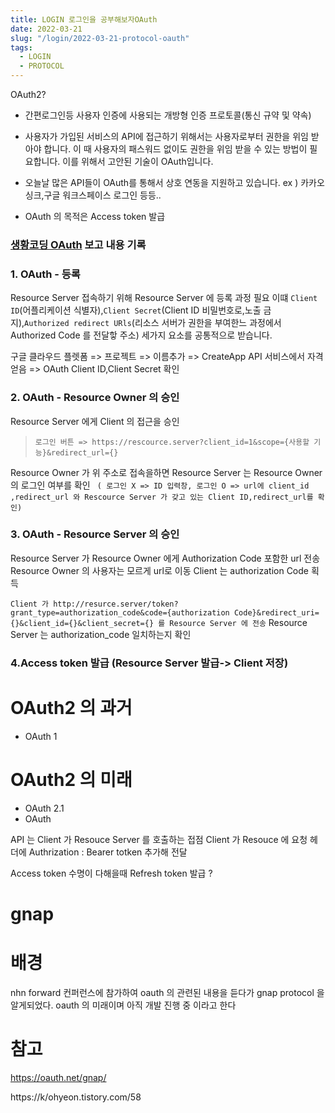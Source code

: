 ```yaml
---
title: LOGIN 로그인을 공부해보자OAuth
date: 2022-03-21
slug: "/login/2022-03-21-protocol-oauth"
tags:
  - LOGIN
  - PROTOCOL
---
```


OAuth2? 
  * 간편로그인등 사용자 인증에 사용되는 개방형 인증 프로토콜(통신 규약 및 약속) 
  * 사용자가 가입된 서비스의 API에 접근하기 위해서는 사용자로부터 권한을 위임 받아야 합니다.
    이 때 사용자의 패스워드 없이도 권한을 위임 받을 수 있는 방법이 필요합니다.
    이를 위해서 고안된 기술이 OAuth입니다.
  * 오늘날 많은 API들이 OAuth를 통해서 상호 연동을 지원하고 있습니다.
    ex ) 카카오 싱크,구글 워크스페이스 로그인 등등..
    
  * OAuth 의 목적은 Access token 발급
  
###  [생황코딩 OAuth](https://opentutorials.org/course/3405) 보고 내용 기록

### 1. OAuth - 등록
Resource Server 접속하기 위해 Resource Server 에 등록 과정 필요
이떄 `Client ID`(어플리케이션 식별자),`Client Secret`(Client ID 비밀번호로,노출 금지),`Authorized redirect URls`(리소스 서버가 권한을 부여한느 과정에서 Authorized Code 를 전달핳 주소) 세가지 요소를 공통적으로 받습니다.

구글 클라우드 플렛폼 
=> 프로젝트 => 이름추가 => CreateApp
API 서비스에서 자격 얻음 => OAuth Client ID,Client Secret 확인

### 2. OAuth - Resource Owner 의 승인
Resource Server 에게 Client 의 접근을 승인
 > `로그인 버튼 => https://rescource.server?client_id=1&scope={사용할 기능}&redirect_url={}`

Resource Owner 가 위 주소로 접속을하면
  Resource Server 는 Resource Owner의 로그인 여부를 확인
` ( 로그인 X => ID 입력창, 로그인 O => url에 client_id ,redirect_url 와 Rescource Server 가 갖고 있는 Client ID,redirect_url를 확인)`

### 3. OAuth - Resource Server 의 승인

  Resource Server 가 Resource Owner 에게 Authorization Code 포함한 url 전송
  Resource Owner 의 사용자는 모르게 url로 이동 Client 는 authorization Code 획득

` Client 가 http://resurce.server/token?grant_type=authorization_code&code={authorization Code}&redirect_uri={}&client_id={}&client_secret={} 를 Resource Server 에 전송
`
  Resource Server 는 authorization_code 일치하는지 확인


### 4.Access token 발급 (Resource Server 발급-> Client 저장)


# OAuth2 의 과거

* OAuth 1

# OAuth2 의 미래

* OAuth 2.1
* OAuth

API 는 Client 가 Resouce Server 를 호출하는 접점 
Client 가 Resouce 에 요청 헤더에 Authrization : Bearer totken 추가해 전달

Access token 수명이 다해을때 Refresh token 발급 ?

# gnap

# 배경
nhn forward 컨퍼런스에 참가하여 oauth 의 관련된 내용을 듣다가
gnap protocol 을 알게되었다.
oauth 의 미래이며 아직 개발 진행 중 이라고 한다

# 참고
https://oauth.net/gnap/


https://k/ohyeon.tistory.com/58

